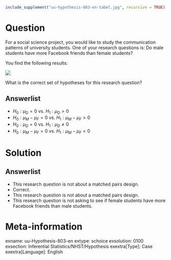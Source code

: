 ```{r, echo = FALSE, results = "hide"}
include_supplement("uu-hypothesis-803-en-tabel.jpg", recursive = TRUE)
```



Question
========
For a social science project, you would like to study the communication patterns of university students. One of your research questions is: Do male students have more Facebook friends than female students?

You find the following results:

![](uu-hypothesis-803-en-tabel.jpg)

What is the correct set of hypotheses for this research question? 

  
Answerlist
----------
* $H_0: \mu_D = 0$ vs. $H_1: \mu_D > 0$
* $H_0: \mu_M - \mu_F = 0$ vs. $H_1: \mu_M - \mu_F > 0$
* $H_0: \mu_D = 0$ vs. $H_1: \mu_D \neq 0$
* $H_0: \mu_M - \mu_F = 0$ vs. $H_1: \mu_M - \mu_F < 0$

Solution
========

Answerlist
----------
* This research question is not about a matched pairs design.
* Correct.
* This research question is not about a matched pairs design.
* This research question is not asking to see if female students have more Facebook friends than male students.

Meta-information
================
exname: uu-Hypothesis-803-en
extype: schoice
exsolution: 0100
exsection: Inferential Statistics/NHST/Hypothesis
exextra[Type]: Case
exextra[Language]: English
